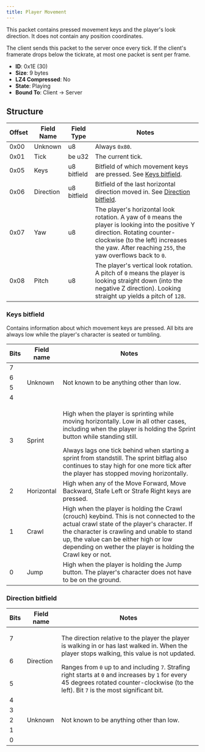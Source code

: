```yaml
---
title: Player Movement
---
```


This packet contains pressed movement keys and the player's look direction. It does not contain any position coordinates.

The client sends this packet to the server once every tick. If the client's framerate drops below the tickrate, at most one packet is sent per frame.

- **ID**: 0x1E (30)
- **Size**: 9 bytes
- **LZ4 Compressed**: No
- **State**: Playing
- **Bound To**: Client -> Server

## Structure

| Offset | Field Name | Field Type  | Notes |
|--------|------------|------------ |-------|
| 0x00   | Unknown    | u8          | Always `0x80`. |
| 0x01   | Tick       | be u32      | The current tick. |
| 0x05   | Keys       | u8 bitfield | Bitfield of which movement keys are pressed. See [Keys bitfield](#keys-bitfield). |
| 0x06   | Direction  | u8 bitfield | Bitfield of the last horizontal direction moved in. See [Direction bitfield](#direction-bitfield). |
| 0x07   | Yaw        | u8          | The player's horizontal look rotation. A yaw of `0` means the player is looking into the positive Y direction. Rotating counter-clockwise (to the left) increases the yaw. After reaching `255`, the yaw overflows back to `0`. |
| 0x08   | Pitch      | u8          | The player's vertical look rotation. A pitch of `0` means the player is looking straight down (into the negative Z direction). Looking straight up yields a pitch of `128`. |

### Keys bitfield

Contains information about which movement keys are pressed. All bits are always low while the player's character is seated or tumbling.

<table>
    <thead>
        <tr>
            <th>Bits</th>
            <th>Field name</th>
            <th>Notes</th>
        </tr>
    </thead>
    <tbody>
        <tr>
            <td>7</td>
            <td rowspan="4">Unknown</td>
            <td rowspan="4">Not known to be anything other than low.</td>
        </tr>
        <tr>
            <td>6</td>
        </tr>
        <tr>
            <td>5</td>
        </tr>
        <tr>
            <td>4</td>
        </tr>
        <tr>
            <td>3</td>
            <td>Sprint</td>
            <td>
                <p>High when the player is sprinting while moving horizontally. Low in all other cases, including when the player is holding the Sprint button while standing still.</p>
                Always lags one tick behind when starting a sprint from standstill. The sprint bitflag also continues to stay high for one more tick after the player has stopped moving horizontally.
            </td>
        </tr>
        <tr>
            <td>2</td>
            <td>Horizontal</td>
            <td>High when any of the Move Forward, Move Backward, Stafe Left or Strafe Right keys are pressed.</td>
        </tr>
        <tr>
            <td>1</td>
            <td>Crawl</td>
            <td>High when the player is holding the Crawl (crouch) keybind. This is not connected to the actual crawl state of the player's character. If the character is crawling and unable to stand up, the value can be either high or low depending on wether the player is holding the Crawl key or not.</td>
        </tr>
        <tr>
            <td>0</td>
            <td>Jump</td>
            <td>High when the player is holding the Jump button. The player's character does not have to be on the ground.</td>
        </tr>
    </tbody>
</table>

### Direction bitfield

<table>
    <thead>
        <tr>
            <th>Bits</th>
            <th>Field name</th>
            <th>Notes</th>
        </tr>
    </thead>
    <tbody>
        <tr>
            <td>7</td>
            <td rowspan="3">Direction</td>
            <td rowspan="3">
                <p>The direction relative to the player the player is walking in or has last walked in. When the player stops walking, this value is not updated.</p>
                Ranges from <code>0</code> up to and including <code>7</code>. Strafing right starts at <code>0</code> and increases by <code>1</code> for every 45 degrees rotated counter-clockwise (to the left). Bit <code>7</code> is the most significant bit.
            </td>
        </tr>
        <tr>
            <td>6</td>
        </tr>
        <tr>
            <td>5</td>
        </tr>
        <tr>
            <td>4</td>
            <td rowspan="5">Unknown</td>
            <td rowspan="5">Not known to be anything other than low.</td>
        </tr>
        <tr>
            <td>3</td>
        </tr>
        <tr>
            <td>2</td>
        </tr>
        <tr>
            <td>1</td>
        </tr>
        <tr>
            <td>0</td>
        </tr>
    </tbody>
</table>
